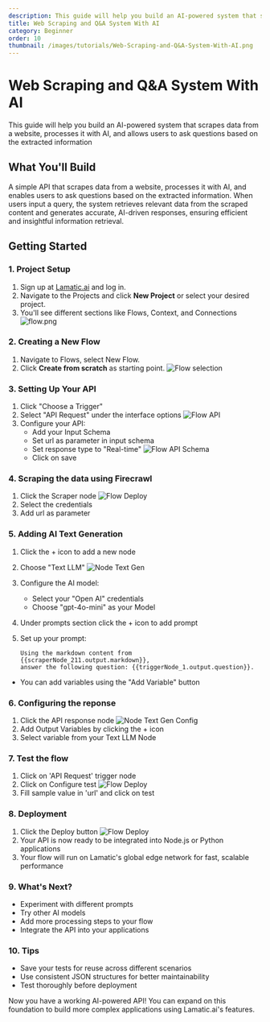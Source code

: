 ```yaml
---
description: This guide will help you build an AI-powered system that scrapes data from a website, processes it with AI, and enables users to ask questions based on the extracted information.
title: Web Scraping and Q&A System With AI
category: Beginner
order: 10
thumbnail: /images/tutorials/Web-Scraping-and-Q&A-System-With-AI.png
---
```


# Web Scraping and Q&A System With AI

This guide will help you build an AI-powered system that scrapes data from a website, processes it with AI, and allows users to ask questions based on the extracted information

## What You'll Build

A simple API that scrapes data from a website, processes it with AI, and enables users to ask questions based on the extracted information. When users input a query, the system retrieves relevant data from the scraped content and generates accurate, AI-driven responses, ensuring efficient and insightful information retrieval.

## Getting Started

### 1. Project Setup

1. Sign up at [Lamatic.ai](https://lamatic.ai/) and log in.
1. Navigate to the Projects and click **New Project** or select your desired project.
1. You'll see different sections like Flows, Context, and Connections
   ![flow.png](./img/ai-review-responder/flow.png)

### 2. Creating a New Flow

1. Navigate to Flows, select New Flow.
2. Click **Create from scratch** as starting point.
   ![Flow selection](./img/ai-review-responder/flow-start.png)

### 3. Setting Up Your API

1. Click "Choose a Trigger"
2. Select "API Request" under the interface options
   ![Flow API](./img/ai-review-responder/flow-step2.png)
3. Configure your API:
   - Add your Input Schema
   - Set url as parameter in input schema
   - Set response type to "Real-time"
     ![Flow API Schema](./img/ai-article-summarizer/api-schema.png)
   - Click on save

### 4. Scraping the data using Firecrawl

1. Click the Scraper node
   ![Flow Deploy](./img/webpage-data-extractor/scraper-node.png)
2. Select the credentials
3. Add url as parameter

### 5. Adding AI Text Generation

1. Click the + icon to add a new node
2. Choose "Text LLM"
   ![Node Text Gen](./img/webpage-data-extractor/node-text-gen.png)
3. Configure the AI model:
   - Select your "Open AI" credentials
   - Choose "gpt-4o-mini" as your Model
4. Under prompts section click the + icon to add prompt
5. Set up your prompt:

   ```
   Using the markdown content from {{scraperNode_211.output.markdown}},
   answer the following question: {{triggerNode_1.output.question}}.

   ```

- You can add variables using the "Add Variable" button


### 6. Configuring the reponse

1. Click the API response node
   ![Node Text Gen Config](./img/ai-article-summarizer/api-response-node.png)
2. Add Output Variables by clicking the + icon
3. Select variable from your Text LLM Node

### 7. Test the flow

1. Click on 'API Request' trigger node
2. Click on Configure test
   ![Flow Deploy](./img/webpage-data-extractor/testing.png)
3. Fill sample value in 'url' and click on test

### 8. Deployment

1. Click the Deploy button
   ![Flow Deploy](./img/ai-review-responder/deploy.png)
2. Your API is now ready to be integrated into Node.js or Python applications
3. Your flow will run on Lamatic's global edge network for fast, scalable performance

### 9. What's Next?

- Experiment with different prompts
- Try other AI models
- Add more processing steps to your flow
- Integrate the API into your applications

### 10. Tips

- Save your tests for reuse across different scenarios
- Use consistent JSON structures for better maintainability
- Test thoroughly before deployment

Now you have a working AI-powered API! You can expand on this foundation to build more complex applications using Lamatic.ai's features.
